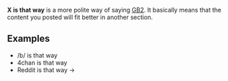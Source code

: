 '''X is that way''' is a more polite way of saying [[GB2]]. It basically means that the content you posted will fit better in another section.

== Examples ==

* /b/ is that way
* 4chan is that way
* Reddit is that way ->
